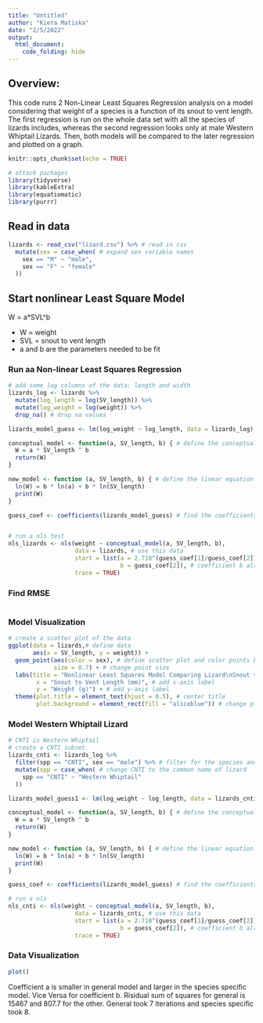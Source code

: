 ```yaml
---
title: "Untitled"
author: "Kiera Matiska"
date: "2/5/2022"
output:
  html_document:
    code_folding: hide
---
```


## Overview:

This code runs 2 Non-Linear Least Squares Regression analysis on a model considering that weight of a species is a function of its snout to vent length. The first regression is run on the whole data set with all the species of lizards includes, whereas the second regression looks only at male Western Whiptail Lizards. Then, both models will be compared to the later regression and plotted on a graph.

```r
knitr::opts_chunk$set(echo = TRUE)

# attach packages
library(tidyverse)
library(kableExtra)
library(equatiomatic)
library(purrr)
```

## Read in data

```r
lizards <- read_csv("lizard.csv") %>% # read in csv
  mutate(sex = case_when( # expand sex variable names
    sex == "M" ~ "male",
    sex == "F" ~ "female"
  ))
```

## Start nonlinear Least Square Model

W = a*SVL^b

- W = weight
- SVL = snout to vent length
- a and b are the parameters needed to be fit

### Run aa Non-linear Least Squares Regression

```r
# add some log columns of the data: length and width
lizards_log <- lizards %>% 
  mutate(log_length = log(SV_length)) %>% 
  mutate(log_weight = log(weight)) %>% 
  drop_na() # drop na values

lizards_model_guess <- lm(log_weight ~ log_length, data = lizards_log) # create a guess model using log values

conceptual_model <- function(a, SV_length, b) { # define the conceptual model
  W = a * SV_length ^ b
  return(W)
}

new_model <- function (a, SV_length, b) { # define the linear equation model
  ln(W) = b * ln(a) + b * ln(SV_length)
  print(W)
}

guess_coef <- coefficients(lizards_model_guess) # find the coefficients


# run a nls test
nls_lizards <- nls(weight ~ conceptual_model(a, SV_length, b),
                   data = lizards, # use this data
                   start = list(a = 2.718^(guess_coef[1]/guess_coef[2]), # calculate coefficient a
                                b = guess_coef[2]), # coefficient b already calculated
                   trace = TRUE)
```

### Find RMSE

```r

```

### Model Visualization

```r
# create a scatter plot of the data
ggplot(data = lizards,# define data
       aes(x = SV_length, y = weight)) + 
  geom_point(aes(color = sex), # define scatter plot and color points by sex
             size = 0.7) + # change point size
  labs(title = "Nonlinear Least Squares Model Comparing Lizard\nSnout to Vent Length to Weight by Sex", #add title
        x = "Snout to Vent Length (mm)", # add x-axis label
        y = "Weight (g)") + # add y-axis label
  theme(plot.title = element_text(hjust = 0.5), # center title
        plot.background = element_rect(fill = "aliceblue")) # change plot background color
```

### Model Western Whiptail Lizard

```r
# CNTI is Western Whiptail
# create a CNTI subset
lizards_cnti <- lizards_log %>% 
  filter(spp == "CNTI", sex == "male") %>% # filter for the species and male
  mutate(spp = case_when( # change CNTI to the common name of lizard
    spp == "CNTI" ~ "Western Whiptail"
  ))

lizards_model_guess1 <- lm(log_weight ~ log_length, data = lizards_cnti) # create a guess model using log values

conceptual_model <- function(a, SV_length, b) { # define the conceptual model
  W = a * SV_length ^ b
  return(W)
}

new_model <- function (a, SV_length, b) { # define the linear equation model
  ln(W) = b * ln(a) + b * ln(SV_length)
  print(W)
}

guess_coef <- coefficients(lizards_model_guess) # find the coefficients

# run a nls 
nls_cnti <- nls(weight ~ conceptual_model(a, SV_length, b),
                   data = lizards_cnti, # use this data
                   start = list(a = 2.718^(guess_coef[1]/guess_coef[2]), # calculate coefficient a
                                b = guess_coef[2]), # coefficient b already calculated
                   trace = TRUE)
```

### Data Visualization

```r
plot()
```

Coefficient a is smaller in general model and larger in the species specific model. Vice Versa for coefficient b. Risidual sum of squares for general is 15467 and 807.7 for the other. General took 7 iterations and species specific took 8.
